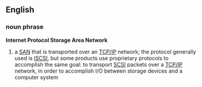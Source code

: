 ==English==
===noun phrase===
'''Internet Protocol Storage Area Network'''

#a [[SAN]] that is transported over an [[TCP/IP]] network; the protocol generally used is [[ISCSI]], but some products use proprietary protocols to accomplish the same goal: to transport [[SCSI]] packets over a [[TCP/IP]] network, in order to accomplish I/O between storage devices and a computer system